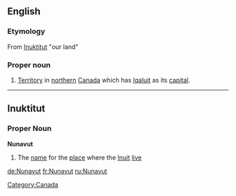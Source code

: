 ==English==
===Etymology===
From [[Inuktitut]] "our land"

===Proper noun===
{{en-proper noun}}

# [[territory|Territory]] in [[northern]] [[Canada]] which has [[Iqaluit]] as its [[capital]].

[[Category:Canada]]

----

==Inuktitut==
===Proper Noun===
'''Nunavut'''

# The [[name]] for the [[place]] where the [[Inuit]] [[live]]

[[de:Nunavut]]
[[fr:Nunavut]]
[[ru:Nunavut]]
